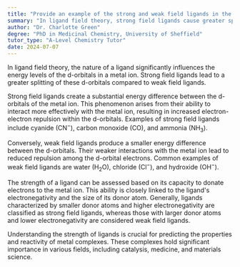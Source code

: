 ```yaml
---
title: "Provide an example of the strong and weak field ligands in the ligand field theory"
summary: "In ligand field theory, strong field ligands cause greater splitting of d-orbitals than weak field ligands."
author: "Dr. Charlotte Green"
degree: "PhD in Medicinal Chemistry, University of Sheffield"
tutor_type: "A-Level Chemistry Tutor"
date: 2024-07-07
---
```


In ligand field theory, the nature of a ligand significantly influences the energy levels of the d-orbitals in a metal ion. Strong field ligands lead to a greater splitting of these d-orbitals compared to weak field ligands.

Strong field ligands create a substantial energy difference between the d-orbitals of the metal ion. This phenomenon arises from their ability to interact more effectively with the metal ion, resulting in increased electron-electron repulsion within the d-orbitals. Examples of strong field ligands include cyanide ($\text{CN}^-$), carbon monoxide ($\text{CO}$), and ammonia ($\text{NH}_3$).

Conversely, weak field ligands produce a smaller energy difference between the d-orbitals. Their weaker interactions with the metal ion lead to reduced repulsion among the d-orbital electrons. Common examples of weak field ligands are water ($\text{H}_2\text{O}$), chloride ($\text{Cl}^-$), and hydroxide ($\text{OH}^-$).

The strength of a ligand can be assessed based on its capacity to donate electrons to the metal ion. This ability is closely linked to the ligand's electronegativity and the size of its donor atom. Generally, ligands characterized by smaller donor atoms and higher electronegativity are classified as strong field ligands, whereas those with larger donor atoms and lower electronegativity are considered weak field ligands.

Understanding the strength of ligands is crucial for predicting the properties and reactivity of metal complexes. These complexes hold significant importance in various fields, including catalysis, medicine, and materials science.
    